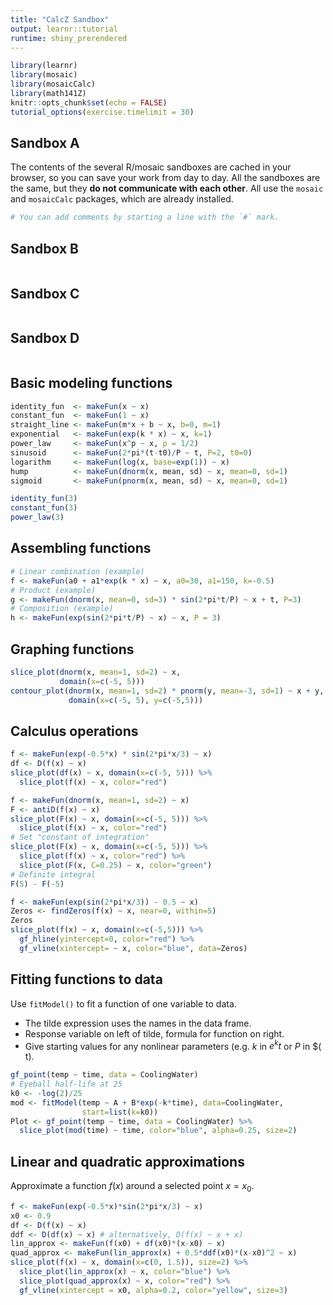 ```yaml
---
title: "CalcZ Sandbox"
output: learnr::tutorial
runtime: shiny_prerendered
---
```


```r
library(learnr)
library(mosaic)
library(mosaicCalc)
library(math141Z)
knitr::opts_chunk$set(echo = FALSE)
tutorial_options(exercise.timelimit = 30)
```

## Sandbox A

The contents of the several R/mosaic sandboxes are cached in your browser, so you can save your work from day to day. All the sandboxes are the same, but they **do not communicate with each other**. All use the `mosaic` and `mosaicCalc` packages, which are already installed. 

```r
# You can add comments by starting a line with the `#` mark.
```


## Sandbox B

```r

```

## Sandbox C

```r

```

## Sandbox D

```r

```

## Basic modeling functions

```r
identity_fun  <- makeFun(x ~ x)
constant_fun  <- makeFun(1 ~ x)
straight_line <- makeFun(m*x + b ~ x, b=0, m=1)
exponential   <- makeFun(exp(k * x) ~ x, k=1)
power_law     <- makeFun(x^p ~ x, p = 1/2)
sinusoid      <- makeFun(2*pi*(t-t0)/P ~ t, P=2, t0=0)
logarithm     <- makeFun(log(x, base=exp(1)) ~ x)
hump          <- makeFun(dnorm(x, mean, sd) ~ x, mean=0, sd=1)
sigmoid       <- makeFun(pnorm(x, mean, sd) ~ x, mean=0, sd=1)

identity_fun(3)
constant_fun(3)
power_law(3)
```

## Assembling functions

```r
# Linear combination (example)
f <- makeFun(a0 + a1*exp(k * x) ~ x, a0=30, a1=150, k=-0.5)
# Product (example)
g <- makeFun(dnorm(x, mean=0, sd=3) * sin(2*pi*t/P) ~ x + t, P=3)
# Composition (example)
h <- makeFun(exp(sin(2*pi*t/P) ~ x) ~ x, P = 3)
```

## Graphing functions

```r
slice_plot(dnorm(x, mean=1, sd=2) ~ x, 
           domain(x=c(-5, 5)))
contour_plot(dnorm(x, mean=1, sd=2) * pnorm(y, mean=-3, sd=1) ~ x + y,
             domain(x=c(-5, 5), y=c(-5,5)))

```

## Calculus operations


```r
f <- makeFun(exp(-0.5*x) * sin(2*pi*x/3) ~ x)
df <- D(f(x) ~ x)
slice_plot(df(x) ~ x, domain(x=c(-5, 5))) %>%
  slice_plot(f(x) ~ x, color="red")
```

```r
f <- makeFun(dnorm(x, mean=1, sd=2) ~ x)
F <- antiD(f(x) ~ x)
slice_plot(F(x) ~ x, domain(x=c(-5, 5))) %>%
  slice_plot(f(x) ~ x, color="red")
# Set "constant of integration"
slice_plot(F(x) ~ x, domain(x=c(-5, 5))) %>%
  slice_plot(f(x) ~ x, color="red") %>%
  slice_plot(F(x, C=0.25) ~ x, color="green")
# Definite integral
F(5) - F(-5)
```

```r
f <- makeFun(exp(sin(2*pi*x/3)) - 0.5 ~ x)
Zeros <- findZeros(f(x) ~ x, near=0, within=5)
Zeros
slice_plot(f(x) ~ x, domain(x=c(-5,5))) %>%
  gf_hline(yintercept=0, color="red") %>%
  gf_vline(xintercept= ~ x, color="blue", data=Zeros)
```

## Fitting functions to data

Use `fitModel()` to fit a function of one variable to data. 

* The tilde expression uses the names in the data frame.
* Response variable on left of tilde, formula for function on right.
* Give starting values for any nonlinear parameters (e.g. $k$ in $e^kt$ or $P$ in $\sin(\frac{2\pi}{P} t).


```r
gf_point(temp ~ time, data = CoolingWater)
# Eyeball half-life at 25
k0 <- -log(2)/25
mod <- fitModel(temp ~ A + B*exp(-k*time), data=CoolingWater,
                start=list(k=k0))
Plot <- gf_point(temp ~ time, data = CoolingWater) %>%
  slice_plot(mod(time) ~ time, color="blue", alpha=0.25, size=2) 
```

## Linear and quadratic approximations

Approximate a function $f(x)$ around a selected point $x=x_0$.

```r
f <- makeFun(exp(-0.5*x)*sin(2*pi*x/3) ~ x)
x0 <- 0.9
df <- D(f(x) ~ x)
ddf <- D(df(x) ~ x) # alternatively, D(f(x) ~ x + x)
lin_approx <- makeFun(f(x0) + df(x0)*(x-x0) ~ x)
quad_approx <- makeFun(lin_approx(x) + 0.5*ddf(x0)*(x-x0)^2 ~ x)
slice_plot(f(x) ~ x, domain(x=c(0, 1.5)), size=2) %>%
  slice_plot(lin_approx(x) ~ x, color="blue") %>%
  slice_plot(quad_approx(x) ~ x, color="red") %>%
  gf_vline(xintercept = x0, alpha=0.2, color="yellow", size=3)
```


